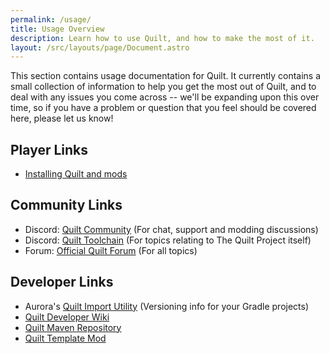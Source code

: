 ```yaml
---
permalink: /usage/
title: Usage Overview
description: Learn how to use Quilt, and how to make the most of it.
layout: /src/layouts/page/Document.astro
---
```


This section contains usage documentation for Quilt. It currently contains a small collection of information to help
you get the most out of Quilt, and to deal with any issues you come across -- we'll be expanding upon this over time,
so if you have a problem or question that you feel should be covered here, please let us know!

## Player Links

* [Installing Quilt and mods](/install)

## Community Links

* Discord: [Quilt Community](https://discord.quiltmc.org) (For chat, support and modding discussions)
* Discord: [Quilt Toolchain](https://discord.quiltmc.org/toolchain) (For topics relating to The Quilt Project itself)
* Forum: [Official Quilt Forum](https://forum.quiltmc.org) (For all topics)

## Developer Links

* Aurora's [Quilt Import Utility](https://lambdaurora.dev/tools/import_quilt.html) (Versioning info for your Gradle projects)
* [Quilt Developer Wiki](https://modder.wiki.quiltmc.org)
* [Quilt Maven Repository](https://maven.quiltmc.org)
* [Quilt Template Mod](https://github.com/QuiltMC/quilt-template-mod)
